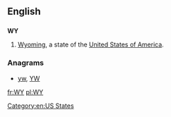 {{also|wy|ŵy}}
==English==

==={{abbreviation}}===
'''WY'''

# [[Wyoming]], a state of the [[United States of America]].

===Anagrams===
* [[yw#English|yw]], [[YW#English|YW]]

[[Category:en:US States]]

[[fr:WY]]
[[pl:WY]]